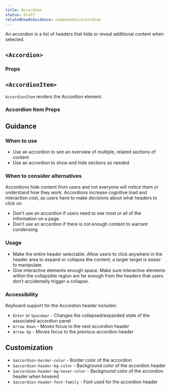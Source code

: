 ```yaml
---
title: Accordion
status: draft
relatedUswdsGuidance: components/accordion
---
```


An accordion is a list of headers that hide or reveal additional content when selected.

## `<Accordion>`

<StorybookExample
  componentName="accordion"
  sourceFilePath="components/Accordion/Accordion.tsx"
  storyId="components-accordion--default"
/>

### Props

<PropTable componentName="Accordion" />

## `<AccordionItem>`

<ViewSourceLink sourceFilePath="components/Accordion/AccordionItem.tsx" />

`AccordionItem` renders the Accordion element.

### Accordion Item Props

<PropTable componentName="AccordionItem" />

## Guidance

### When to use

- Use an accordion to see an overview of multiple, related sections of content
- Use an accordion to show and hide sections as needed

### When to consider alternatives

Accordions hide content from users and not everyone will notice them or understand how they work.
Accordions increase cognitive load and interaction cost, as users have to make decisions about what headers to click on.

- Don't use an accordion if users need to see most or all of the information on a page.
- Don't use an accordion if there is not enough content to warrant condensing.

### Usage

- Make the entire header selectable. Allow users to click anywhere in the header area to expand or collapse the content; a larger target is easier to manipulate.
- Give interactive elements enough space. Make sure interactive elements within the collapsible region are far enough from the headers that users don’t accidentally trigger a collapse.

### Accessibility

Keyboard support for the Accordion header includes:

- `Enter` or `Spacebar` - Changes the collapsed/expanded state of the associated accordion panel
- `Arrow Down` - Moves focus to the next accordion header
- `Arrow Up` - Moves focus to the previous accordion header

## Customization

- `$accordion-border-color` - Border color of the accordion
- `$accordion-header-bg-color` - Background color of the accordion header
- `$accordion-header-bg-hover-color` - Background color of the accordion header when hovered
- `$accordion-header-font-family` - Font used for the accordion header
